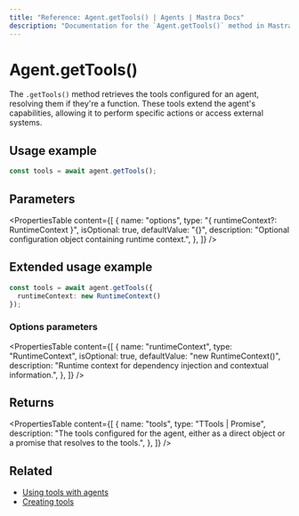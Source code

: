 ```yaml
---
title: "Reference: Agent.getTools() | Agents | Mastra Docs"
description: "Documentation for the `Agent.getTools()` method in Mastra agents, which retrieves the tools that the agent can use."
---
```


# Agent.getTools()

The `.getTools()` method retrieves the tools configured for an agent, resolving them if they're a function. These tools extend the agent's capabilities, allowing it to perform specific actions or access external systems.

## Usage example

```typescript showLineNumbers copy
const tools = await agent.getTools();
```

## Parameters

<PropertiesTable
  content={[
    {
      name: "options",
      type: "{ runtimeContext?: RuntimeContext }",
      isOptional: true,
      defaultValue: "{}",
      description: "Optional configuration object containing runtime context.",
    },
  ]}
/>

## Extended usage example

```typescript showLineNumbers copy
const tools = await agent.getTools({
  runtimeContext: new RuntimeContext()
});
```

### Options parameters

<PropertiesTable
  content={[
    {
      name: "runtimeContext",
      type: "RuntimeContext",
      isOptional: true,
      defaultValue: "new RuntimeContext()",
      description: "Runtime context for dependency injection and contextual information.",
    },
  ]}
/>

## Returns

<PropertiesTable
  content={[
    {
      name: "tools",
      type: "TTools | Promise<TTools>",
      description: "The tools configured for the agent, either as a direct object or a promise that resolves to the tools.",
    },
  ]}
/>

## Related

- [Using tools with agents](../../docs/agents/using-tools-and-mcp.mdx)
- [Creating tools](../../docs/tools-mcp/overview.mdx)
